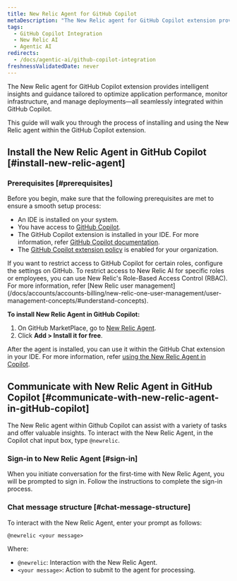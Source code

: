 ```yaml
---
title: New Relic Agent for GitHub Copilot
metaDescription: "The New Relic agent for GitHub Copilot extension provides intelligent insights and guidance tailored to optimize application performance, monitor infrastructure, and manage deployments—all seamlessly integrated within GitHub Copilot."
tags:
  - GitHub Copilot Integration 
  - New Relic AI
  - Agentic AI
redirects:
  - /docs/agentic-ai/github-copilot-integration
freshnessValidatedDate: never
---
```



The New Relic agent for GitHub Copilot extension provides intelligent insights and guidance tailored to optimize application performance, monitor infrastructure, and manage deployments—all seamlessly integrated within GitHub Copilot.

This guide will walk you through the process of installing and using the New Relic agent within the GitHub Copilot extension.

## Install the New Relic Agent in GitHub Copilot [#install-new-relic-agent]

### Prerequisites [#prerequisites]

Before you begin, make sure that the following prerequisites are met to ensure a smooth setup process:

- An IDE is installed on your system.
- You have access to [GitHub Copilot](https://github.com/features/copilot).
- The GitHub Copilot extension is installed in your IDE. For more information, refer [GitHub Copilot documentation](https://docs.github.com/en/copilot/managing-copilot/configure-personal-settings/installing-the-github-copilot-extension-in-your-environment).
- The [GitHub Copilot extension policy](https://docs.github.com/en/enterprise-cloud@latest/copilot/managing-copilot/managing-github-copilot-in-your-organization/managing-policies-for-copilot-in-your-organization#setting-a-policy-for-github-copilot-extensions-in-your-organization) is enabled for your organization.

<Callout variant="tip" title="tip">
If you want to restrict access to GitHub Copilot for certain roles, configure the settings on GitHub. To restrict access to New Relic AI for specific roles or employees, you can use New Relic's Role-Based Access Control (RBAC). For more information, refer [New Relic user management](/docs/accounts/accounts-billing/new-relic-one-user-management/user-management-concepts/#understand-concepts).
</Callout>

**To install New Relic Agent in GitHub Copilot:**

1. On GitHub MarketPlace, go to [New Relic Agent](https://github.com/marketplace/newrelic-copilot-extension).
2. Click **Add > Install it for free**.
  
  After the agent is installed, you can use it within the GitHub Chat extension in your IDE. For more information, refer [using the New Relic Agent in Copilot](#communicate-with-new-relic-agent-in-gitHub-copilot).


## Communicate with New Relic Agent in GitHub Copilot [#communicate-with-new-relic-agent-in-gitHub-copilot]

The New Relic agent within Github Copilot can assist with a variety of tasks and offer valuable insights. To interact with the New Relic Agent, in the Copilot chat input box, type `@newrelic`. 

### Sign-in to New Relic Agent [#sign-in]

When you initiate conversation for the first-time with New Relic Agent, you will be prompted to sign in. Follow the instructions to complete the sign-in process.

### Chat message structure [#chat-message-structure]

To interact with the New Relic Agent, enter your prompt as follows:

``` @newrelic <your message> ```

Where:

- `@newrelic`: Interaction with the New Relic Agent.
- `<your message>`: Action to submit to the agent for processing.




